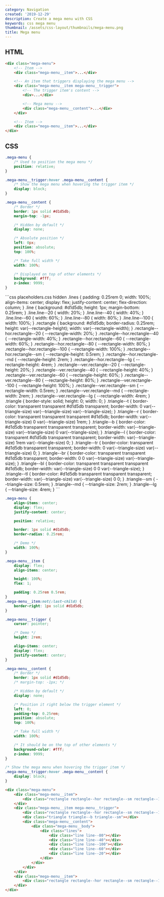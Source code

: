 ```yaml
---
category: Navigation
created: '2019-12-29'
description: Create a mega menu with CSS
keywords: css mega menu
thumbnail: /assets/css-layout/thumbnails/mega-menu.png
title: Mega menu
---
```


## HTML

```html index.html
<div class="mega-menu">
    <!-- Item -->
    <div class="mega-menu__item">...</div>

    <!-- An item that triggers displaying the mega menu -->
    <div class="mega-menu__item mega-menu__trigger">
        <!-- The trigger item's content -->
        <div>...</div>

        <!-- Mega menu -->
        <div class="mega-menu__content">...</div>
    </div>

    <!-- Item -->
    <div class="mega-menu__item">...</div>
</div>
```

## CSS

```css styles.css
.mega-menu {
    /* Used to position the mega menu */
    position: relative;
}

.mega-menu__trigger:hover .mega-menu__content {
    /* Show the mega menu when hovering the trigger item */
    display: block;
}

.mega-menu__content {
    /* Border */
    border: 1px solid #d1d5db;
    margin-top: -1px;

    /* Hidden by default */
    display: none;

    /* Absolute position */
    left: 0px;
    position: absolute;
    top: 100%;

    /* Take full width */
    width: 100%;

    /* Displayed on top of other elements */
    background: #fff;
    z-index: 9999;
}
```

<Playground>
```css placeholders.css hidden
.lines {
    padding: 0.25rem 0;
    width: 100%;
    align-items: center;
    display: flex;
    justify-content: center;
    flex-direction: column;
}
.line {
    background: #d1d5db;
    height: 1px;
    margin-bottom: 0.25rem;
}
.line.line--20 {
    width: 20%;
}
.line.line--40 {
    width: 40%;
}
.line.line--60 {
    width: 60%;
}
.line.line--80 {
    width: 80%;
}
.line.line--100 {
    width: 100%;
}
.rectangle {
    background: #d1d5db;
    border-radius: 0.25rem;
    height: var(--rectangle-height);
    width: var(--rectangle-width);
}
.rectangle--hor.rectangle--20 {
    --rectangle-width: 20%;
}
.rectangle--hor.rectangle--40 {
    --rectangle-width: 40%;
}
.rectangle--hor.rectangle--60 {
    --rectangle-width: 60%;
}
.rectangle--hor.rectangle--80 {
    --rectangle-width: 80%;
}
.rectangle--hor.rectangle--100 {
    --rectangle-width: 100%;
}
.rectangle--hor.rectangle--sm {
    --rectangle-height: 0.5rem;
}
.rectangle--hor.rectangle--md {
    --rectangle-height: 2rem;
}
.rectangle--hor.rectangle--lg {
    --rectangle-height: 4rem;
}
.rectangle--ver.rectangle--20 {
    --rectangle-height: 20%;
}
.rectangle--ver.rectangle--40 {
    --rectangle-height: 40%;
}
.rectangle--ver.rectangle--60 {
    --rectangle-height: 60%;
}
.rectangle--ver.rectangle--80 {
    --rectangle-height: 80%;
}
.rectangle--ver.rectangle--100 {
    --rectangle-height: 100%;
}
.rectangle--ver.rectangle--sm {
    --rectangle-width: 0.5rem;
}
.rectangle--ver.rectangle--md {
    --rectangle-width: 2rem;
}
.rectangle--ver.rectangle--lg {
    --rectangle-width: 4rem;
}
.triangle {
    border-style: solid;
    height: 0;
    width: 0;
}
.triangle--t {
    border-color: transparent transparent #d1d5db transparent;
    border-width: 0 var(--triangle-size) var(--triangle-size) var(--triangle-size);
}
.triangle--r {
    border-color: transparent transparent transparent #d1d5db;
    border-width: var(--triangle-size) 0 var(--triangle-size) 1rem;
}
.triangle--b {
    border-color: #d1d5db transparent transparent transparent;
    border-width: var(--triangle-size) var(--triangle-size) 0 var(--triangle-size);
}
.triangle--l {
    border-color: transparent #d1d5db transparent transparent;
    border-width: var(--triangle-size) 1rem var(--triangle-size) 0;
}
.triangle--tr {
    border-color: transparent #d1d5db transparent transparent;
    border-width: 0 var(--triangle-size) var(--triangle-size) 0;
}
.triangle--br {
    border-color: transparent transparent #d1d5db transparent;
    border-width: 0 0 var(--triangle-size) var(--triangle-size);
}
.triangle--bl {
    border-color: transparent transparent transparent #d1d5db;
    border-width: var(--triangle-size) 0 0 var(--triangle-size);
}
.triangle--tl {
    border-color: #d1d5db transparent transparent transparent;
    border-width: var(--triangle-size) var(--triangle-size) 0 0;
}
.triangle--sm {
    --triangle-size: 0.5rem;
}
.triangle--md {
    --triangle-size: 2rem;
}
.triangle--lg {
    --triangle-size: 4rem;
}
```

```css styles.css hidden
.mega-menu {
    align-items: center;
    display: flex;
    justify-content: center;

    position: relative;

    border: 1px solid #d1d5db;
    border-radius: 0.25rem;

    /* Demo */
    width: 100%;
}

.mega-menu__item {
    display: flex;
    align-items: center;

    height: 100%;
    flex: 1;

    padding: 0.25rem 0.5rem;
}
.mega-menu__item:not(:last-child) {
    border-right: 1px solid #d1d5db;
}

.mega-menu__trigger {
    cursor: pointer;

    /* Demo */
    height: 2rem;

    align-items: center;
    display: flex;
    justify-content: center;
}

.mega-menu__content {
    /* Border */
    border: 1px solid #d1d5db;
    /* margin-top: -1px; */

    /* Hidden by default */
    display: none;

    /* Position it right below the trigger element */
    left: 0;
    padding-top: 0.25rem;
    position: absolute;
    top: 100%;

    /* Take full width */
    width: 100%;

    /* It should be on the top of other elements */
    background-color: #fff;
    z-index: 9999;
}

/* Show the mega menu when hovering the trigger item */
.mega-menu__trigger:hover .mega-menu__content {
    display: block;
}
```

```html index.html hidden
<div class="mega-menu">
    <div class="mega-menu__item">
        <div class="rectangle rectangle--hor rectangle--sm rectangle--100"></div>
    </div>
    <div class="mega-menu__item mega-menu__trigger">
        <div class="rectangle rectangle--hor rectangle--sm rectangle--100"></div>
        <div class="triangle triangle--b triangle--sm"></div>
        <div class="mega-menu__content">
            <div class="mega-menu__body">
                <div class="lines">
                    <div class="line line--80"></div>
                    <div class="line line--40"></div>
                    <div class="line line--100"></div>
                    <div class="line line--60"></div>
                    <div class="line line--20"></div>
                </div>
            </div>
        </div>
    </div>
    <div class="mega-menu__item">
        <div class="rectangle rectangle--hor rectangle--sm rectangle--100"></div>
    </div>
</div>
```
</Playground>
